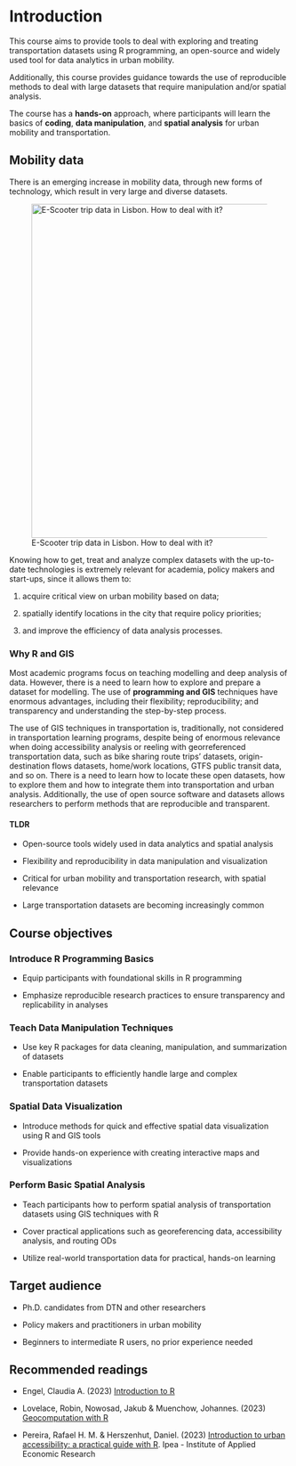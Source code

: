 # Introduction

This course aims to provide tools to deal with exploring and treating transportation datasets using R programming, an open-source and widely used tool for data analytics in urban mobility.

Additionally, this course provides guidance towards the use of reproducible methods to deal with large datasets that require manipulation and/or spatial analysis.

The course has a **hands-on** approach, where participants will learn the basics of **coding**, **data manipulation**, and **spatial analysis** for urban mobility and transportation.

## Mobility data

There is an emerging increase in mobility data, through new forms of technology, which result in very large and diverse datasets.

![E-Scooter trip data in Lisbon. How to deal with it?](images/clipboard-2086563605.png){fig-align="center" width="600"}

Knowing how to get, treat and analyze complex datasets with the up-to-date technologies is extremely relevant for academia, policy makers and start-ups, since it allows them to:

1.  acquire critical view on urban mobility based on data;

2.  spatially identify locations in the city that require policy priorities;

3.  and improve the efficiency of data analysis processes.

### Why R and GIS {.unnumbered}

Most academic programs focus on teaching modelling and deep analysis of data. However, there is a need to learn how to explore and prepare a dataset for modelling. The use of **programming and GIS** techniques have enormous advantages, including their flexibility; reproducibility; and transparency and understanding the step-by-step process.

The use of GIS techniques in transportation is, traditionally, not considered in transportation learning programs, despite being of enormous relevance when doing accessibility analysis or reeling with georreferenced transportation data, such as bike sharing route trips’ datasets, origin-destination flows datasets, home/work locations, GTFS public transit data, and so on. There is a need to learn how to locate these open datasets, how to explore them and how to integrate them into transportation and urban analysis. Additionally, the use of open source software and datasets allows researchers to perform methods that are reproducible and transparent.

#### TLDR {.unnumbered}

-   Open-source tools widely used in data analytics and spatial analysis

-   Flexibility and reproducibility in data manipulation and visualization

-   Critical for urban mobility and transportation research, with spatial relevance

-   Large transportation datasets are becoming increasingly common

## Course objectives

### Introduce R Programming Basics {.unnumbered}

-   Equip participants with foundational skills in R programming

-   Emphasize reproducible research practices to ensure transparency and replicability in analyses

### Teach Data Manipulation Techniques {.unnumbered}

-   Use key R packages for data cleaning, manipulation, and summarization of datasets

-   Enable participants to efficiently handle large and complex transportation datasets

### Spatial Data Visualization {.unnumbered}

-   Introduce methods for quick and effective spatial data visualization using R and GIS tools

-   Provide hands-on experience with creating interactive maps and visualizations

### Perform Basic Spatial Analysis {.unnumbered}

-   Teach participants how to perform spatial analysis of transportation datasets using GIS techniques with R

-   Cover practical applications such as georeferencing data, accessibility analysis, and routing ODs

-   Utilize real-world transportation data for practical, hands-on learning

## Target audience

-   Ph.D. candidates from DTN and other researchers

-   Policy makers and practitioners in urban mobility

-   Beginners to intermediate R users, no prior experience needed

## Recommended readings

-   Engel, Claudia A. (2023) [Introduction to R](https://cengel.github.io/R-intro/)

-   Lovelace, Robin, Nowosad, Jakub & Muenchow, Johannes. (2023) [Geocomputation with R](https://geocompr.robinlovelace.net/)

-   Pereira, Rafael H. M. & Herszenhut, Daniel. (2023) [Introduction to urban accessibility: a practical guide with R](https://ipeagit.github.io/intro_access_book/index.en.html). Ipea - Institute of Applied Economic Research
